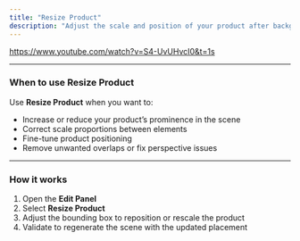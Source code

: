 ```yaml
---
title: "Resize Product"
description: "Adjust the scale and position of your product after background generation."
---
```


https://www.youtube.com/watch?v=S4-UvUHvcI0&t=1s

---

### When to use Resize Product

Use **Resize Product** when you want to:

- Increase or reduce your product’s prominence in the scene
- Correct scale proportions between elements
- Fine-tune product positioning
- Remove unwanted overlaps or fix perspective issues

---

### How it works

1. Open the **Edit Panel**
2. Select **Resize Product**
3. Adjust the bounding box to reposition or rescale the product
4. Validate to regenerate the scene with the updated placement